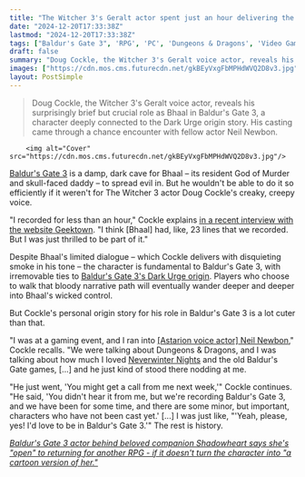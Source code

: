 ```yaml
---
title: "The Witcher 3's Geralt actor spent just an hour delivering the most chilling voice lines for the baddest bonehead in Baldur’s Gate 3: 'I was just like, 'yeah, please, yes!''"
date: "2024-12-20T17:33:38Z"
lastmod: "2024-12-20T17:33:38Z"
tags: ["Baldur's Gate 3", 'RPG', 'PC', 'Dungeons & Dragons', 'Video Game Voice Acting']
draft: false
summary: "Doug Cockle, the Witcher 3's Geralt voice actor, reveals his surprisingly brief but crucial role as Bhaal in Baldur's Gate 3, a character deeply connected to the Dark Urge origin story.  His casting came through a chance encounter with fellow actor Neil Newbon."
images: ["https://cdn.mos.cms.futurecdn.net/gkBEyVxgFbMPHdWVQ2D8v3.jpg"]
layout: PostSimple
---
```

> Doug Cockle, the Witcher 3's Geralt voice actor, reveals his surprisingly brief but crucial role as Bhaal in Baldur's Gate 3, a character deeply connected to the Dark Urge origin story.  His casting came through a chance encounter with fellow actor Neil Newbon.


        <img alt="Cover" src="https://cdn.mos.cms.futurecdn.net/gkBEyVxgFbMPHdWVQ2D8v3.jpg"/>
        
[<u>Baldur's Gate 3</u>](https://www.gamesradar.com/baldurs-gate-3-review/) is a damp, dark cave for Bhaal – its resident God of Murder and skull-faced daddy – to spread evil in. But he wouldn't be able to do it so efficiently if it weren't for The Witcher 3 actor Doug Cockle's creaky, creepy voice. 

"I recorded for less than an hour," Cockle explains [<u>in a recent interview with the website Geektown</u>](https://www.youtube.com/watch?v=0WiKrmDmyL8). "I think [Bhaal] had, like, 23 lines that we recorded. But I was just thrilled to be part of it." 

Despite Bhaal's limited dialogue – which Cockle delivers with disquieting smoke in his tone – the character is fundamental to Baldur's Gate 3, with irremovable ties to [<u>Baldur's Gate 3's Dark Urge origin</u>](https://www.gamesradar.com/baldurs-gate-3-dark-urge/). Players who choose to walk that bloody narrative path will eventually wander deeper and deeper into Bhaal's wicked control. 

But Cockle's personal origin story for his role in Baldur's Gate 3 is a lot cuter than that. 

"I was at a gaming event, and I ran into [<u>[Astarion voice actor] Neil Newbon</u>](https://www.gamesradar.com/games/baldur-s-gate/baldurs-gate-3-astarion-actor-neil-newbon-messaged-the-fallout-london-team-early-on-to-say-he-wanted-to-be-involved-only-to-be-left-on-read-for-nearly-2-years/)," Cockle recalls. "We were talking about Dungeons & Dragons, and I was talking about how much I loved [<u>Neverwinter Nights</u>](https://www.gamesradar.com/22-years-later-one-of-biowares-dandd-rpg-alternatives-to-baldurs-gate-gets-a-community-patch-held-together-with-copious-amounts-of-adhesive/) and the old Baldur's Gate games, [...] and he just kind of stood there nodding at me.

"He just went, 'You might get a call from me next week,'" Cockle continues. "He said, 'You didn't hear it from me, but we're recording Baldur's Gate 3, and we have been for some time, and there are some minor, but important, characters who have not been cast yet.' [...] I was just like, "'Yeah, please, yes! I'd love to be in Baldur's Gate 3.'" The rest is history. 

[<u><em>Baldur's Gate 3 actor behind beloved companion Shadowheart says she's "open" to returning for another RPG - if it doesn't turn the character into "a cartoon version of her."</em></u>](https://www.gamesradar.com/games/baldur-s-gate/baldurs-gate-3-actor-behind-beloved-companion-shadowheart-says-shes-open-to-returning-for-another-rpg-if-it-doesnt-turn-the-character-into-a-cartoon-version-of-her/)
        